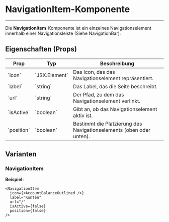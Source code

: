 
<Meta of={NavigationItemStories} />

# NavigationItem-Komponente
---
Die **NavigationItem**-Komponente ist ein einzelnes Navigationselement innerhalb einer Navigationsleiste (Siehe NavigationBar).


## Eigenschaften (Props)

<table style={{ width: '100%', borderCollapse: 'collapse', marginTop: '16px' }}>
  <thead>
    <tr>
      <th style={{ textAlign: 'left', padding: '8px', borderBottom: '2px solid #ddd' }}>Prop</th>
      <th style={{ textAlign: 'left', padding: '8px', borderBottom: '2px solid #ddd' }}>Typ</th>
      <th style={{ textAlign: 'left', padding: '8px', borderBottom: '2px solid #ddd' }}>Beschreibung</th>
    </tr>
  </thead>
  <tbody>
    <tr>
      <td style={{ padding: '8px', borderBottom: '1px solid #ddd' }}>`icon`</td>
      <td style={{ padding: '8px', borderBottom: '1px solid #ddd' }}>`JSX.Element`</td>
      <td style={{ padding: '8px', borderBottom: '1px solid #ddd' }}>Das Icon, das das Navigationselement repräsentiert.</td>
    </tr>
    <tr>
      <td style={{ padding: '8px', borderBottom: '1px solid #ddd' }}>`label`</td>
      <td style={{ padding: '8px', borderBottom: '1px solid #ddd' }}>`string`</td>
      <td style={{ padding: '8px', borderBottom: '1px solid #ddd' }}>Das Label, das die Seite beschreibt.</td>
    </tr>
    <tr>
      <td style={{ padding: '8px', borderBottom: '1px solid #ddd' }}>`url`</td>
      <td style={{ padding: '8px', borderBottom: '1px solid #ddd' }}>`string`</td>
      <td style={{ padding: '8px', borderBottom: '1px solid #ddd' }}>Der Pfad, zu dem das Navigationselement verlinkt.</td>
    </tr>
    <tr>
      <td style={{ padding: '8px', borderBottom: '1px solid #ddd' }}>`isActive`</td>
      <td style={{ padding: '8px', borderBottom: '1px solid #ddd' }}>`boolean`</td>
      <td style={{ padding: '8px', borderBottom: '1px solid #ddd' }}>Gibt an, ob das Navigationselement aktiv ist.</td>
    </tr>
    <tr>
      <td style={{ padding: '8px', borderBottom: '1px solid #ddd' }}>`position`</td>
      <td style={{ padding: '8px', borderBottom: '1px solid #ddd' }}>`boolean`</td>
      <td style={{ padding: '8px', borderBottom: '1px solid #ddd' }}>Bestimmt die Platzierung des Navigationselements (oben oder unten).</td>
    </tr>
  </tbody>
</table>



## Varianten

###  NavigationItem


<Canvas of={NavigationItemStories.Bottom} />

**Beispiel:**
```tsx
<NavigationItem
  icon={<AccountBalanceOutlined />}
  label="Konten"
  url="/"
  isActive={false}
  position={false}
/>
